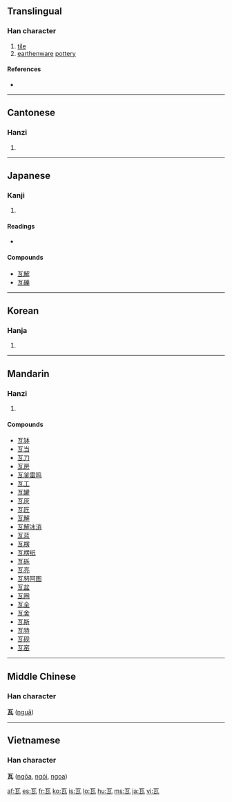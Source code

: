 ==Translingual==

===Han character===
{{Han char|rn=98|rad=瓦|as=00|sn=5|four=1071<sub>7</sub>|canj=一女弓戈 (MVNI)}}

# [[tile]]
# [[earthenware]] [[pottery]]

====References====
* {{Han ref|kx=0747.360|dkj=21438|dj=1156.050|hdz=21421.030|uh=74E6|ud=29926|bh=A5CB|bd=42443}}

----

==Cantonese==

===Hanzi===
{{yue-hanzi|jyut=|y=nga5}}

# {{defn|Cantonese}}

----

==Japanese==

===Kanji===
{{ja-kanji|grade=|rs=瓦00}}

# {{defn|Japanese}}

====Readings====
* {{ja-readings|on=[[が]] (ga)|kun=[[かわら]] (kawara), [[グラム]] (guramu)}}

====Compounds====
* [[瓦解]]
* [[瓦礫]]

----

==Korean==

===Hanja===
{{ko-hanja|hangeul=와|eumhun=|rv=wa|mr=wa|y=wa}}

# {{defn|Korean}}

----

==Mandarin==

===Hanzi===
{{cmn-hanzi|pin=[[wǎ]] ([[wa3]]), [[wà]] ([[wa4]])|wg=wa<sup>3</sup>, wa<sup>4</sup>}}

# {{defn|Mandarin}}

====Compounds====
* [[瓦钵]]
* [[瓦当]]
* [[瓦刀]]
* [[瓦房]]
* [[瓦釜雷鸣]]
* [[瓦工]]
* [[瓦罐]]
* [[瓦灰]]
* [[瓦匠]]
* [[瓦解]]
* [[瓦解冰消]]
* [[瓦蓝]]
* [[瓦楞]]
* [[瓦楞纸]]
* [[瓦砾]]
* [[瓦亮]]
* [[瓦努阿图]]
* [[瓦盆]]
* [[瓦圈]]
* [[瓦全]]
* [[瓦舍]]
* [[瓦斯]]
* [[瓦特]]
* [[瓦砚]]
* [[瓦窑]]

----

==Middle Chinese==
===Han character===
'''瓦''' ([[nguǎ]])

----

==Vietnamese==
===Han character===
'''瓦''' ([[ngõa]], [[ngói]], [[ngoa]])

[[af:瓦]]
[[es:瓦]]
[[fr:瓦]]
[[ko:瓦]]
[[is:瓦]]
[[lo:瓦]]
[[hu:瓦]]
[[ms:瓦]]
[[ja:瓦]]
[[vi:瓦]]